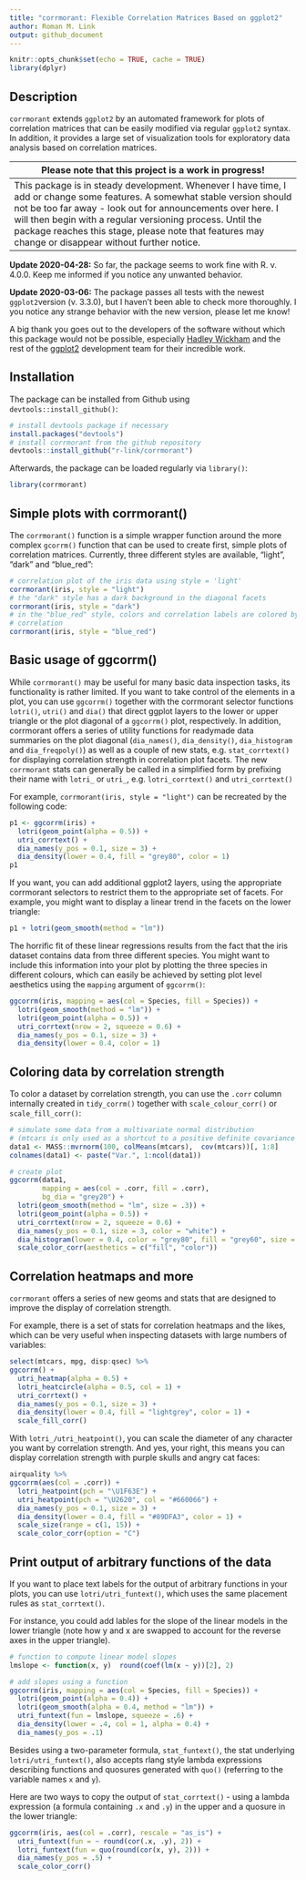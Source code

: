 ```yaml
---
title: "corrmorant: Flexible Correlation Matrices Based on ggplot2"
author: Roman M. Link
output: github_document
---
```


```r
knitr::opts_chunk$set(echo = TRUE, cache = TRUE)
library(dplyr)
```

## Description
`corrmorant` extends `ggplot2` by an automated framework for plots of correlation matrices that can be easily modified via regular `ggplot2` syntax. In addition, it provides a large set of visualization tools for exploratory data analysis based on correlation matrices.

| Please note that this project is a work in progress!                        |
|-----------------------------------------------------------------------------|
| This package is in steady development. Whenever I have time, I add or change some features. A somewhat stable version should not be too far away - look out for announcements over here. I will then begin with a regular versioning process. Until the package reaches this stage, please note that features may change or disappear without further notice. |


**Update 2020-04-28:** So far, the package seems to work fine with R. v. 4.0.0. Keep me informed if you notice any unwanted behavior.

**Update 2020-03-06:** The package passes all tests with the newest `ggplot2`version (v. 3.3.0), but I haven't been able to check more thoroughly. I you notice any strange behavior with the new version, please let me know!


A big thank you goes out to the developers of the software without which this package would not be possible, especially [Hadley Wickham](https://github.com/hadley/) and the rest of the [ggplot2](https://github.com/tidyverse/ggplot2) development team for their incredible work.

## Installation
The package can be installed from Github using `devtools::install_github()`:

``` r
# install devtools package if necessary
install.packages("devtools")
# install corrmorant from the github repository
devtools::install_github("r-link/corrmorant")
```

Afterwards, the package can be loaded regularly via `library()`:
``` r
library(corrmorant)
```


## Simple plots with corrmorant()
The `corrmorant()` function is a simple wrapper function around the more complex `gcorrm()` function that can be used to create first, simple plots of correlation matrices. Currently, 
three different styles are available, "light", "dark" and "blue_red":

``` r
# correlation plot of the iris data using style = 'light'
corrmorant(iris, style = "light")
# the "dark" style has a dark background in the diagonal facets
corrmorant(iris, style = "dark")
# in the "blue_red" style, colors and correlation labels are colored by the strength of
# correlation
corrmorant(iris, style = "blue_red")
```

## Basic usage of ggcorrm()
While `corrmorant()` may be useful for many basic data inspection tasks, its functionality is rather limited. If you want to take control of the elements in a plot, you can use `ggcorrm()` together with the corrmorant selector functions `lotri()`, `utri()` and `dia()` that direct ggplot layers to the lower or upper triangle or the plot diagonal of a `ggcorrm()` plot, respectively. In addition, corrmorant offers a series of utility functions for readymade data summaries on the plot diagonal (`dia_names()`, `dia_density()`, `dia_histogram` and `dia_freqpoly()`) as well as a couple of new stats, e.g. `stat_corrtext()` for displaying correlation strength in correlation plot facets. The new `corrmorant` stats can generally be called in a simplified form by prefixing their name with `lotri_` or `utri_`, e.g. `lotri_corrtext()` and `utri_corrtext()`

For example, `corrmorant(iris, style = "light")` can be recreated by the following code:

```r
p1 <- ggcorrm(iris) +
  lotri(geom_point(alpha = 0.5)) +
  utri_corrtext() +
  dia_names(y_pos = 0.1, size = 3) +
  dia_density(lower = 0.4, fill = "grey80", color = 1)
p1
```

If you want, you can add additional ggplot2 layers, using the appropriate corrmorant selectors to restrict them to the appropriate set of facets. For example, you might want to display a linear trend in the facets on the lower triangle:

```r
p1 + lotri(geom_smooth(method = "lm"))
```

The horrific fit of these linear regressions results from the fact that the iris dataset contains data from three different species. You might want to include this information into your plot by plotting the three species in different colours, which can easily be achieved by setting plot level aesthetics using the `mapping` argument of `ggcorrm()`:

```r
ggcorrm(iris, mapping = aes(col = Species, fill = Species)) +
  lotri(geom_smooth(method = "lm")) +
  lotri(geom_point(alpha = 0.5)) +
  utri_corrtext(nrow = 2, squeeze = 0.6) +
  dia_names(y_pos = 0.1, size = 3) +
  dia_density(lower = 0.4, color = 1)
```

## Coloring data by correlation strength
To color a dataset by correlation strength, you can use the `.corr` column internally created in `tidy_corrm()` together with `scale_colour_corr()` or `scale_fill_corr()`:

```r
# simulate some data from a multivariate normal distribution
# (mtcars is only used as a shortcut to a positive definite covariance matrix)
data1 <- MASS::mvrnorm(100, colMeans(mtcars),  cov(mtcars))[, 1:8]
colnames(data1) <- paste("Var.", 1:ncol(data1))

# create plot
ggcorrm(data1, 
        mapping = aes(col = .corr, fill = .corr),
        bg_dia = "grey20") +
  lotri(geom_smooth(method = "lm", size = .3)) +
  lotri(geom_point(alpha = 0.5)) +
  utri_corrtext(nrow = 2, squeeze = 0.6) +
  dia_names(y_pos = 0.1, size = 3, color = "white") +
  dia_histogram(lower = 0.4, color = "grey80", fill = "grey60", size = .3) +
  scale_color_corr(aesthetics = c("fill", "color"))
```

## Correlation heatmaps and more 
`corrmorant` offers a series of new geoms and stats that are designed to improve the display of correlation strength.

For example, there is a set of stats for correlation heatmaps and the likes, which can be very useful when inspecting datasets with large numbers of variables:

```r
select(mtcars, mpg, disp:qsec) %>% 
ggcorrm() +
  utri_heatmap(alpha = 0.5) +
  lotri_heatcircle(alpha = 0.5, col = 1) +
  utri_corrtext() +
  dia_names(y_pos = 0.1, size = 3) +
  dia_density(lower = 0.4, fill = "lightgrey", color = 1) +
  scale_fill_corr() 
```


With `lotri_/utri_heatpoint()`, you can scale the diameter of any character you want by correlation strength.
And yes, your right, this means you can display correlation strength with purple skulls and angry cat faces:

```r
airquality %>% 
ggcorrm(aes(col = .corr)) +
  lotri_heatpoint(pch = "\U1F63E") +
  utri_heatpoint(pch = "\U2620", col = "#660066") +
  dia_names(y_pos = 0.1, size = 3) +
  dia_density(lower = 0.4, fill = "#89DFA3", color = 1) +
  scale_size(range = c(1, 15)) + 
  scale_color_corr(option = "C")
```


## Print output of arbitrary functions of the data
If you want to place text labels for the output of arbitrary functions in your plots, you can use `lotri/utri_funtext()`, which uses the same placement rules as `stat_corrtext()`.

For instance, you could add lables for the slope of the linear models in the lower triangle (note how y and x are swapped to account for the reverse axes in the upper triangle).

```r
# function to compute linear model slopes
lmslope <- function(x, y)  round(coef(lm(x ~ y))[2], 2)

# add slopes using a function
ggcorrm(iris, mapping = aes(col = Species, fill = Species)) +
  lotri(geom_point(alpha = 0.4)) +
  lotri(geom_smooth(alpha = 0.4, method = "lm")) +
  utri_funtext(fun = lmslope, squeeze = .6) +
  dia_density(lower = .4, col = 1, alpha = 0.4) +
  dia_names(y_pos = .1)
```

Besides using a two-parameter formula, `stat_funtext()`, the stat underlying `lotri/utri_funtext()`, also accepts rlang style lambda expressions describing functions and quosures generated with `quo()` (referring to the variable names `x` and `y`).

Here are two ways to copy the output of `stat_corrtext()` - using a lambda expression (a formula containing `.x` and `.y`) in the upper and a quosure in the lower triangle:

```r
ggcorrm(iris, aes(col = .corr), rescale = "as_is") +
  utri_funtext(fun = ~ round(cor(.x, .y), 2)) +
  lotri_funtext(fun = quo(round(cor(x, y), 2))) +
  dia_names(y_pos = .5) +
  scale_color_corr()
```

